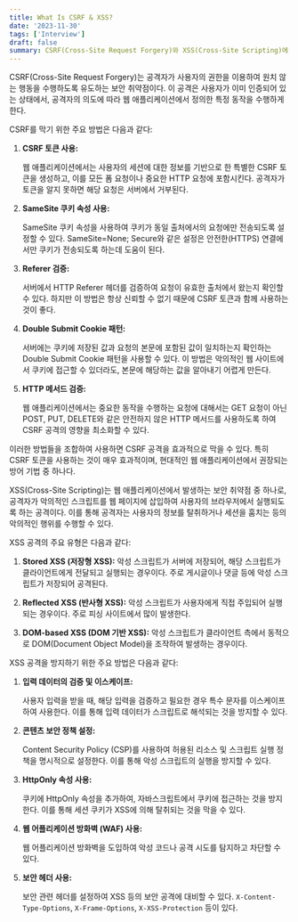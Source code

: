 ```yaml
---
title: What Is CSRF & XSS?
date: '2023-11-30'
tags: ['Interview']
draft: false
summary: CSRF(Cross-Site Request Forgery)와 XSS(Cross-Site Scripting)에 대하여
---
```


CSRF(Cross-Site Request Forgery)는 공격자가 사용자의 권한을 이용하여 원치 않는 행동을 수행하도록 유도하는 보안 취약점이다. 이 공격은 사용자가 이미 인증되어 있는 상태에서, 공격자의 의도에 따라 웹 애플리케이션에서 정의한 특정 동작을 수행하게 한다.

CSRF를 막기 위한 주요 방법은 다음과 같다:

1. **CSRF 토큰 사용:**
   
    웹 애플리케이션에서는 사용자의 세션에 대한 정보를 기반으로 한 특별한 CSRF 토큰을 생성하고, 이를 모든 폼 요청이나 중요한 HTTP 요청에 포함시킨다. 공격자가 토큰을 알지 못하면 해당 요청은 서버에서 거부된다.

2. **SameSite 쿠키 속성 사용:**
   
    SameSite 쿠키 속성을 사용하여 쿠키가 동일 출처에서의 요청에만 전송되도록 설정할 수 있다. SameSite=None; Secure와 같은 설정은 안전한(HTTPS) 연결에서만 쿠키가 전송되도록 하는데 도움이 된다.

3. **Referer 검증:**
   
    서버에서 HTTP Referer 헤더를 검증하여 요청이 유효한 출처에서 왔는지 확인할 수 있다. 하지만 이 방법은 항상 신뢰할 수 없기 때문에 CSRF 토큰과 함께 사용하는 것이 좋다.

4. **Double Submit Cookie 패턴:**
   
    서버에는 쿠키에 저장된 값과 요청의 본문에 포함된 값이 일치하는지 확인하는 Double Submit Cookie 패턴을 사용할 수 있다. 이 방법은 악의적인 웹 사이트에서 쿠키에 접근할 수 있더라도, 본문에 해당하는 값을 알아내기 어렵게 만든다.

5. **HTTP 메서드 검증:**
   
    웹 애플리케이션에서는 중요한 동작을 수행하는 요청에 대해서는 GET 요청이 아닌 POST, PUT, DELETE와 같은 안전하지 않은 HTTP 메서드를 사용하도록 하여 CSRF 공격의 영향을 최소화할 수 있다.

이러한 방법들을 조합하여 사용하면 CSRF 공격을 효과적으로 막을 수 있다. 특히 CSRF 토큰을 사용하는 것이 매우 효과적이며, 현대적인 웹 애플리케이션에서 권장되는 방어 기법 중 하나다.

XSS(Cross-Site Scripting)는 웹 애플리케이션에서 발생하는 보안 취약점 중 하나로, 공격자가 악의적인 스크립트를 웹 페이지에 삽입하여 사용자의 브라우저에서 실행되도록 하는 공격이다. 이를 통해 공격자는 사용자의 정보를 탈취하거나 세션을 훔치는 등의 악의적인 행위를 수행할 수 있다.

XSS 공격의 주요 유형은 다음과 같다:

1. **Stored XSS (저장형 XSS):** 악성 스크립트가 서버에 저장되어, 해당 스크립트가 클라이언트에게 전달되고 실행되는 경우이다. 주로 게시글이나 댓글 등에 악성 스크립트가 저장되어 공격된다.

2. **Reflected XSS (반사형 XSS):** 악성 스크립트가 사용자에게 직접 주입되어 실행되는 경우이다. 주로 피싱 사이트에서 많이 발생한다.

3. **DOM-based XSS (DOM 기반 XSS):** 악성 스크립트가 클라이언트 측에서 동적으로 DOM(Document Object Model)을 조작하여 발생하는 경우이다.

XSS 공격을 방지하기 위한 주요 방법은 다음과 같다:

1. **입력 데이터의 검증 및 이스케이프:**
    
    사용자 입력을 받을 때, 해당 입력을 검증하고 필요한 경우 특수 문자를 이스케이프하여 사용한다. 이를 통해 입력 데이터가 스크립트로 해석되는 것을 방지할 수 있다.

2. **콘텐츠 보안 정책 설정:**
    
    Content Security Policy (CSP)를 사용하여 허용된 리소스 및 스크립트 실행 정책을 명시적으로 설정한다. 이를 통해 악성 스크립트의 실행을 방지할 수 있다.

3. **HttpOnly 속성 사용:**
    
    쿠키에 HttpOnly 속성을 추가하여, 자바스크립트에서 쿠키에 접근하는 것을 방지한다. 이를 통해 세션 쿠키가 XSS에 의해 탈취되는 것을 막을 수 있다.

4. **웹 어플리케이션 방화벽 (WAF) 사용:**
    
    웹 어플리케이션 방화벽을 도입하여 악성 코드나 공격 시도를 탐지하고 차단할 수 있다.

5. **보안 헤더 사용:**
    
    보안 관련 헤더를 설정하여 XSS 등의 보안 공격에 대비할 수 있다. `X-Content-Type-Options`, `X-Frame-Options`, `X-XSS-Protection` 등이 있다.